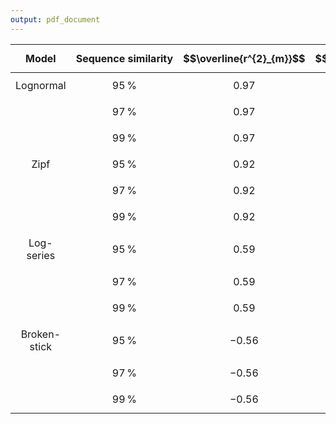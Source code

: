 ```yaml
---
output: pdf_document
---
```



| $$\mathbf{Model}$$ | $$\mathbf{Sequence \: similarity}$$ | $$\overline{r^{2}_{m}}$$ | $$\sigma_{\bar{r^{2}_{m}}}$$ |
|:--------:|:-----:|-------:|------:|
|$$\mathrm{Lognormal}$$|  $$95\,\%$$  | $$0.97$$   | $$0.063$$  |
|       |  $$97\,\%$$   | $$0.97$$   | $$0.063$$  |
|       |  $$99\,\%$$ | $$0.97$$   | $$0.063$$  |
|  $$\mathrm{Zipf}$$     |  $$95\,\%$$ | $$0.92$$  | $$0.089$$  | 
|       |  $$97\,\%$$   | $$0.92$$   | $$0.089$$ |
|       |  $$99\,\%$$    | $$0.92$$   | $$0.089$$ |
|$$\mathrm{Log\mbox{-}series}$$| $$95\,\%$$ | $$0.59$$  | $$0.45$$ |
|       |  $$97\,\%$$   | $$0.59$$  | $$0.45$$ |
|       |  $$99\,\%$$   | $$0.59$$  | $$0.45$$ |
|$$\mathrm{Broken\mbox{-}stick}$$|  $$95\,\%$$  | $$-0.56$$   | $$1.1$$  |
|       |  $$97\,\%$$   | $$-0.56$$   | $$1.1$$  |
|       |  $$99\,\%$$ |$$-0.56$$   | $$1.1$$  |